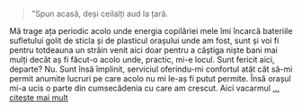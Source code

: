 <br/>
<br/>
<br/>

> ”Spun acasă, deși ceilalți aud la țară.

Mă trage ața periodic acolo unde energia copilăriei mele îmi încarcă bateriile sufletului golit
de sticla și de plasticul orașului unde am fost, sunt și voi fi pentru totdeauna un străin venit aici
doar pentru a câștiga niște bani mai mulți decât aș fi făcut-o acolo unde, practic, mi-e locul. Sunt
fericit aici, departe? Nu. Sunt însă împlinit, serviciul oferindu-mi confortul atât cât să-mi permit
anumite lucruri pe care acolo nu mi le-aș fi putut permite. Însă orașul mi-a ucis o parte din
cumsecădenia cu care am crescut. Aici vacarmul [... citeste mai mult](/about)